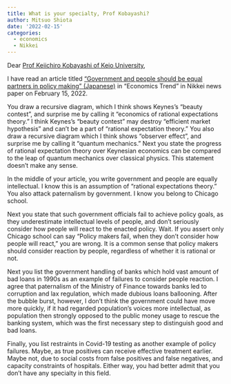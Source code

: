 ```yaml
---
title: What is your specialty, Prof Kobayashi?
author: Mitsuo Shiota
date: '2022-02-15'
categories:
  - economics
  - Nikkei
---
```


Dear [Prof Keiichiro Kobayashi of Keio University](https://k-ris.keio.ac.jp/html/100000402_en.html),

I have read an article titled ["Government and people should be equal partners in policy making" (Japanese)](https://www.nikkei.com/article/DGKKZO80106700U2A210C2KE8000/) in "Economics Trend" in Nikkei news paper on February 15, 2022.

You draw a recursive diagram, which I think shows Keynes's "beauty contest", and surprise me by calling it "economics of rational expectations theory." I think Keynes's "beauty contest" may destroy "efficient market hypothesis" and can't be a part of "rational expectation theory." You also draw a recursive diagram which I think shows "observer effect", and surprise me by calling it "quantum mechanics." Next you state the progress of rational expectation theory over Keynesian economics can be compared to the leap of quantum mechanics over classical physics. This statement doesn't make any sense.

In the middle of your article, you write government and people are equally intellectual. I know this is an assumption of "rational expectations theory." You also attack paternalism by government. I know you belong to Chicago school.

Next you state that such government officials fail to achieve policy goals, as they underestimate intellectual levels of people, and don't seriously consider how people will react to the enacted policy. Wait. If you assert only Chicago school can say "Policy makers fail, when they don't consider how people will react," you are wrong. It is a common sense that policy makers should consider reaction by people, regardless of whether it is rational or not.

Next you list the government handling of banks which hold vast amount of bad loans in 1990s as an example of failures to consider people reaction. I agree that paternalism of the Ministry of Finance towards banks led to corruption and lax regulation, which made dubious loans ballooning. After the bubble burst, however, I don't think the government could have move more quickly, if it had regarded population's voices more intellectual, as population then strongly opposed to the public money usage to rescue the banking system, which was the first necessary step to distinguish good and bad loans. 

Finally, you list restraints in Covid-19 testing as another example of policy failures. Maybe, as true positives can receive effective treatment earlier. Maybe not, due to social costs from false positives and false negatives, and capacity constraints of hospitals. Either way, you had better admit that you don't have any specialty in this field.
